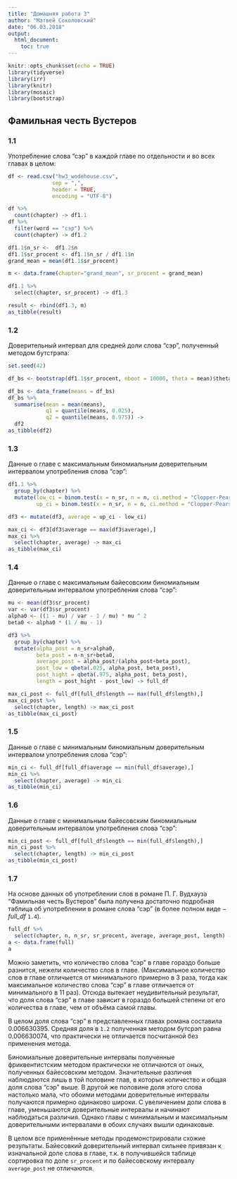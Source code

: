 ```yaml
---
title: "Домашняя работа 3"
author: "Матвей Соколовский"
date: "06.03.2018"
output: 
  html_document:
    toc: true
---
```


```r
knitr::opts_chunk$set(echo = TRUE)
library(tidyverse)
library(irr)
library(knitr)
library(mosaic)
library(bootstrap)
```
## Фамильная честь Вустеров
### 1.1
Употребление слова "сэр" в каждой главе по отдельности и во всех главах в целом:
```r
df <- read.csv("hw3_wodehouse.csv",
              sep = ",",
              header = TRUE,
              encoding = "UTF-8")

df %>% 
  count(chapter) -> df1.1
df %>%
  filter(word == "сэр") %>% 
  count(chapter) -> df1.2

df1.1$n_sr <-  df1.2$n
df1.1$sr_procent <- df1.1$n_sr / df1.1$n
grand_mean = mean(df1.1$sr_procent)

m <- data.frame(chapter="grand_mean", sr_procent = grand_mean)

df1.1 %>%
  select(chapter, sr_procent) -> df1.3

result <- rbind(df1.3, m)
as_tibble(result)
```
### 1.2
Доверительный интервал для средней доли слова "сэр", полученный методом бутстрэпа:
```r
set.seed(42)

df_bs <- bootstrap(df1.1$sr_procent, nboot = 10000, theta = mean)$thetastar

df_bs <- data_frame(means = df_bs)  
df_bs %>%
  summarise(mean = mean(means),
            q1 = quantile(means, 0.025),
            q2 = quantile(means, 0.975)) -> 
  df2
as_tibble(df2) 
```
### 1.3
Данные о главе с максимальным биномиальным доверительным интервалом употребления слова “сэр”:
```r
df1.1 %>% 
  group_by(chapter) %>%
  mutate(low_ci = binom.test(x = n_sr, n = n, ci.method = "Clopper-Pearson")$conf.int[1],
         up_ci = binom.test(x = n_sr, n = n, ci.method = "Clopper-Pearson")$conf.int[2]) -> df3

df3 <- mutate(df3, average = up_ci - low_ci)

max_ci <- df3[df3$average == max(df3$average),]
max_ci %>%
  select(chapter, average) -> max_ci
as_tibble(max_ci)
```
### 1.4
Данные о главе с максимальным байесовским биномиальным доверительным интервалом употребления слова “сэр”:
```r
mu <- mean(df3$sr_procent)
var <- var(df3$sr_procent)
alpha0 <- ((1 - mu) / var - 1 / mu) * mu ^ 2
beta0 <- alpha0 * (1 / mu - 1)

df3 %>% 
  group_by(chapter) %>% 
  mutate(alpha_post = n_sr+alpha0,
         beta_post = n-n_sr+beta0,
         average_post = alpha_post/(alpha_post+beta_post),
         post_low = qbeta(.025, alpha_post, beta_post),
         post_hight = qbeta(.975, alpha_post, beta_post),
         length = post_hight - post_low) -> full_df

max_ci_post <- full_df[full_df$length == max(full_df$length),]
max_ci_post %>%
  select(chapter, length) -> max_ci_post
as_tibble(max_ci_post)
```
### 1.5
Данные о главе с минимальным биномиальным доверительным интервалом употребления слова “сэр”:
```r
min_ci <- full_df[full_df$average == min(full_df$average),]
min_ci %>%
  select(chapter, average) -> min_ci
as_tibble(min_ci)
```
### 1.6
Данные о главе с минимальным байесовским биномиальным доверительным интервалом употребления слова “сэр”:
```r
min_ci_post <- full_df[full_df$length == min(full_df$length),]
min_ci_post %>%
  select(chapter, length) -> min_ci_post
as_tibble(min_ci_post)
```
### 1.7
На основе данных об употреблении слов в романе П. Г. Вудхауза “Фамильная честь Вустеров” была получена достаточно подробная таблица об употреблении в романе слова "сэр" (в более полном виде $-$ *full_df* `1.4`). 
```r
full_df %>%
  select(chapter, n, n_sr, sr_procent, average, average_post, length) -> full
a <- data.frame(full)
a
```
Можно заметить, что количество слова "сэр" в главе гораздо больше разнится, нежели количество слов в главе. (Максимальное количество слов в главе отличыется от минимального примерно в 3 раза, тогда как максимальное количество слова "сэр" в главе отличается от минимального в 11 раз). Отсюда вытекает неудивительный результат, что доля слова "сэр" в главе зависит в гораздо большей степени от его количества в главе, чем от объёма самой главы.

В целом доля слова "сэр" в представленных главах романа составила $0.006630395$. Средняя доля в `1.2` полученная методом бутсрэп равна $0.006630074$, что практически не отличается посчитанной без применения метода.

Биномиальные доверительные интервалы полученные фриквентистским методом практически не отличаются от оных, полученных байесовским методом. Значительные различия наблюдаются лишь в той половине глав, в которых количество и общая доля слова "сэр" выше. В другой же половине доля этого слова настолько мала, что обоими методами доверительные интервалы получаются примерно одинаково широки. С увеличением доли слова в главе, уменьшаются доверительные интервалы и начинают наблюдаться различия. Однако главы с минимальным и максимальным доверительными интервалами в обоих случаях вышли одинаковые.

В целом все применённые методы продемонстрировали схожие результаты. Байесовкий доверительный интервал сильнее привязан к изначальной доле слова в главе, т.к. в получившейся таблице сортировка по доле `sr_procent` и по байесовскому интервалу `average_post` не отличаются.